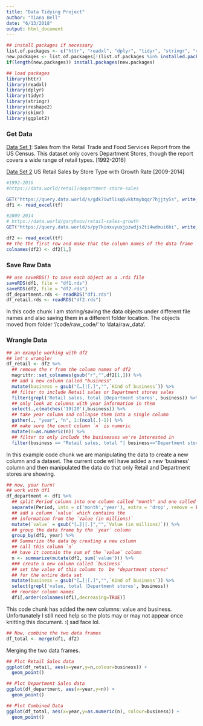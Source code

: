 ```yaml
---
title: "Data Tidying Project"
author: "Tiana Bell"
date: "6/13/2018"
output: html_document
---
```



```r
## install packages if necessary
list.of.packages <- c("httr", "readxl", "dplyr", "tidyr", "stringr", "reshape2", "skimr", "ggplot2")
new.packages <- list.of.packages[!(list.of.packages %in% installed.packages()[,"Package"])]
if(length(new.packages)) install.packages(new.packages)

## load packages
library(httr)
library(readxl)
library(dplyr)
library(tidyr)
library(stringr)
library(reshape2)
library(skimr)
library(ggplot2)
```

### Get Data

[Data Set 1](https://data.world/retail/department-store-sales): Sales from the Retail Trade and Food Services Report from the US Census. This dataset only covers Department Stores, though the report covers a wide range of retail types. [1992-2016]

[Data Set 2](https://data.world/garyhoov/retail-sales-growth) US Retail Sales by Store Type with Growth Rate [2009-2014]

```r
#1992-2016
#https://data.world/retail/department-store-sales

GET("https://query.data.world/s/gdk7iwtlisq6vkktmybqqr7hjjty5s", write_disk(tf <- tempfile(fileext = ".xls")))
df1 <- read_excel(tf)

#2009-2014
# https://data.world/garyhoov/retail-sales-growth
GET("https://query.data.world/s/py7kinxvyuxjpzwdjs2ti4wdmui6bi", write_disk(tf <- tempfile(fileext = ".xls")))

df2 <- read_excel(tf)
## the the first row and make that the column names of the data frame
colnames(df2) <- df2[1,]
```

### Save Raw Data

```r
## use saveRDS() to save each object as a .rds file 
saveRDS(df1, file = "df1.rds")
saveRDS(df2, file = "df2.rds")
df_department.rds <- readRDS("df1.rds")
df_retail.rds <- readRDS("df2.rds")
```

In this code chunk I am storing/saving the data objects under different file names and also saving them in a different folder location. The objects moved from folder '/code/raw_code/' to 'data/raw_data'.

### Wrangle Data

```r
## an example working with df2
## let's wrangle!
df_retail <- df2 %>%
  ## remove the r from the column names of df2
  magrittr::set_colnames(gsub("r","",df2[1,])) %>% 
  ## add a new column called "business"
  mutate(business = gsub("[…]|[.]","",`Kind of business`)) %>%
  ## filter to include Retail sales or Department stores sales
  filter(grepl('Retail sales, total |Department stores', business)) %>%
  ## only look at columns with year information in them
  select(.,c(matches('19|20'),business)) %>%
  ## take year column and collapse them into a single column
  gather(., "year", "n", 1:(ncol(.)-1)) %>%
  ## make sure the count column `n` is numeric
  mutate(n=as.numeric(n)) %>%
  ## filter to only include the businesses we're interested in
  filter(business == "Retail sales, total "| business=="Department stores ")
```

In this example code chunk we are manipulating the data to create a new column and a dataset. The current code will have added a new 'business' column and then manipulated the data do that only Retail and Department stores are showing. 

```r
## now, your turn!
## work with df1
df_department <- df1 %>% 
  ## split Period column into one column called "month" and one called "year"
  separate(Period, into = c('month','year'), extra = 'drop', remove = FALSE) %>%
  ## add a column `value` which contains the 
  ## information from the `Value (in millions)` 
  mutate(`value` = gsub("[…]|[.]","",`Value (in millions)`)) %>%
  ## group the data frame by the `year` column
  group_by(df1, year) %>%
  ## Summarize the data by creating a new column
  ## call this column `n` 
  ## have it contain the sum of the `value` column
  n <- summarize(mutate(df1, sum('value'))) %>% 
  ### create a new column called `business`
  ## set the value of this column to  be "department stores" 
  ## for the entire data set 
  mutate(business = gsub("[…]|[.]","",`Kind of business`)) %>%
  select(grepl('value, total |Department stores', business))       
  ## reorder column names
  df1[,order(colnames(df1),decreasing=TRUE)]
```

This code chunk has added the new columns: value and business. Unfortunately I still need help so the plots may or may not appear once knitting this document. :( sad face lol.


```r
## Now, combine the two data frames
df_total <- merge(df1, df2)
```

Merging the two data frames.

```r
## Plot Retail Sales data
ggplot(df_retail, aes(x=year,y=n,colour=business)) +
  geom_point() 

## Plot Department Sales data
ggplot(df_department, aes(x=year,y=n)) +
  geom_point() 

## Plot Combined Data
ggplot(df_total, aes(x=year,y=as.numeric(n), colour=business)) +
  geom_point()
```
